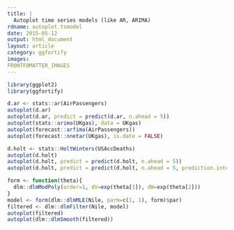 ```yaml
---
title: |
  Autoplot time series models (like AR, ARIMA)
rdname: autoplot.tsmodel
date: 2015-05-12
output: html_document
layout: article
category: ggfortify
images:
FRONTFOMATTER_IMAGES
---
```


```r
library(ggplot2)
library(ggfortify)
```

```r

d.ar <- stats::ar(AirPassengers)
autoplot(d.ar)
autoplot(d.ar, predict = predict(d.ar, n.ahead = 5))
autoplot(stats::arima(UKgas), data = UKgas)
autoplot(forecast::arfima(AirPassengers))
autoplot(forecast::nnetar(UKgas), is.date = FALSE)

d.holt <- stats::HoltWinters(USAccDeaths)
autoplot(d.holt)
autoplot(d.holt, predict = predict(d.holt, n.ahead = 5))
autoplot(d.holt, predict = predict(d.holt, n.ahead = 5, prediction.interval = TRUE))

form <- function(theta){
  dlm::dlmModPoly(order=1, dV=exp(theta[1]), dW=exp(theta[2]))
}
model <- form(dlm::dlmMLE(Nile, parm=c(1, 1), form)$par)
filtered <- dlm::dlmFilter(Nile, model)
autoplot(filtered)
autoplot(dlm::dlmSmooth(filtered))



```